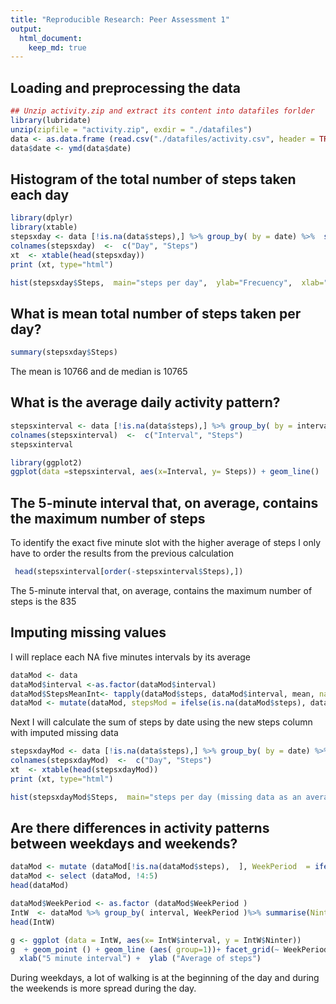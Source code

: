 ```yaml
---
title: "Reproducible Research: Peer Assessment 1"
output: 
  html_document:
    keep_md: true
---
```



## Loading and preprocessing the data

```r
## Unzip activity.zip and extract its content into datafiles forlder
library(lubridate)
unzip(zipfile = "activity.zip", exdir = "./datafiles")
data <- as.data.frame (read.csv("./datafiles/activity.csv", header = TRUE))
data$date <- ymd(data$date)
```

## Histogram of the total number of steps taken each day

```r
library(dplyr)
library(xtable)
stepsxday <- data [!is.na(data$steps),] %>% group_by( by = date) %>%  summarize (sum(steps, na.rm=TRUE))
colnames(stepsxday)  <-  c("Day", "Steps")
xt  <- xtable(head(stepsxday))
print (xt, type="html")

```

```r

hist(stepsxday$Steps,  main="steps per day",  ylab="Frecuency",  xlab="Steps",  border="red", col="green", las=1,breaks=10, xlim = c(0, 25000))

```


## What is mean total number of steps taken per day?


```r

summary(stepsxday$Steps)  

```
The mean is 10766 and de median is 10765 

## What is the average daily activity pattern?

```r
stepsxinterval <- data [!is.na(data$steps),] %>% group_by( by = interval) %>%  summarize (mean(steps, na.rm=TRUE))
colnames(stepsxinterval)  <-  c("Interval", "Steps")
stepsxinterval 

```
```r
library(ggplot2)
ggplot(data =stepsxinterval, aes(x=Interval, y= Steps)) + geom_line()
```

## The 5-minute interval that, on average, contains the maximum number of steps

To identify the exact five minute slot with the higher average of steps I only have to order the results from the previous calculation

```r
 head(stepsxinterval[order(-stepsxinterval$Steps),])
```
The 5-minute interval that, on average, contains the maximum number of steps is the 835

## Imputing missing values

I will replace each NA five minutes intervals by its average

```r
dataMod <- data
dataMod$interval <-as.factor(dataMod$interval)
dataMod$StepsMeanInt<- tapply(dataMod$steps, dataMod$interval, mean, na.rm = TRUE)
dataMod <- mutate(dataMod, stepsMod = ifelse(is.na(dataMod$steps), dataMod$StepsMeanInt, dataMod$steps))
```

Next I will calculate the sum of steps by date using the new steps column with  imputed missing data

```r
stepsxdayMod <- data [!is.na(data$steps),] %>% group_by( by = date) %>%  summarize (sum(steps, na.rm=TRUE))
colnames(stepsxdayMod)  <-  c("Day", "Steps")
xt  <- xtable(head(stepsxdayMod))
print (xt, type="html")
```

```r
hist(stepsxdayMod$Steps,  main="steps per day (missing data as an average) ",  ylab="Frecuency",  xlab="Steps",  border="red", col="green", las=1,breaks=10, xlim = c(0, 25000))
```


## Are there differences in activity patterns between weekdays and weekends?

```r
dataMod <- mutate (dataMod[!is.na(dataMod$steps),  ], WeekPeriod  = ifelse(wday( date, week_start = 1)< 6 , "Weekday" , "Wekend") )
dataMod <- select (dataMod, !4:5)
head(dataMod)
```
```r
dataMod$WeekPeriod <- as.factor (dataMod$WeekPeriod )
IntW  <- dataMod %>% group_by( interval, WeekPeriod )%>% summarise(Ninter = mean(steps))
head(IntW)
```
```r
g <- ggplot (data = IntW, aes(x= IntW$interval, y = IntW$Ninter))
g  + geom_point () + geom_line (aes( group=1))+ facet_grid(~ WeekPeriod) + 
  xlab("5 minute interval") +  ylab ("Average of steps")

```
During weekdays, a lot of walking is at the beginning of the day and during the weekends is more spread during the day.
